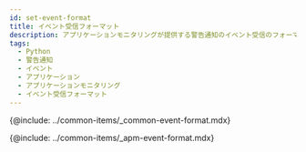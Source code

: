 ```yaml
---
id: set-event-format
title: イベント受信フォーマット
description: アプリケーションモニタリングが提供する警告通知のイベント受信のフォーマットについて案内します。
tags:
  - Python
  - 警告通知
  - イベント
  - アプリケーション
  - アプリケーションモニタリング
  - イベント受信フォーマット
---
```


{@include: ../common-items/_common-event-format.mdx}

{@include: ../common-items/_apm-event-format.mdx}
